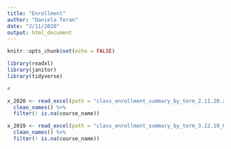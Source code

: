 ```yaml
---
title: "Enrollment"
author: "Daniela Teran"
date: "2/11/2020"
output: html_document
---
```


```r
knitr::opts_chunk$set(echo = FALSE)

library(readxl)
library(janitor)
library(tidyverse)
```
```r
#

x_2020 <- read_excel(path = "class_enrollment_summary_by_term_2.11.20.xlsx", skip = 3) %>% 
  clean_names() %>% 
  filter(! is.na(course_name))

x_2019 <- read_excel(path = "class_enrollment_summary_by_term_3.22.19_0.xlsx", skip = 3) %>% 
  clean_names() %>% 
  filter(! is.na(course_name))

```
```r

```



